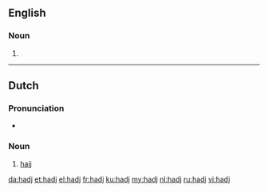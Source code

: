 ==English==

===Noun===
{{head|en|noun}}

# {{alternative spelling of|hajj|lang=en}}

----

==Dutch==

===Pronunciation===
* {{IPA|/hɑtʃ/|lang=nl}}

===Noun===
{{nl-noun|m|-|-}}

# {{context|Islam|lang=nl}} [[hajj]]

[[da:hadj]]
[[et:hadj]]
[[el:hadj]]
[[fr:hadj]]
[[ku:hadj]]
[[my:hadj]]
[[nl:hadj]]
[[ru:hadj]]
[[vi:hadj]]